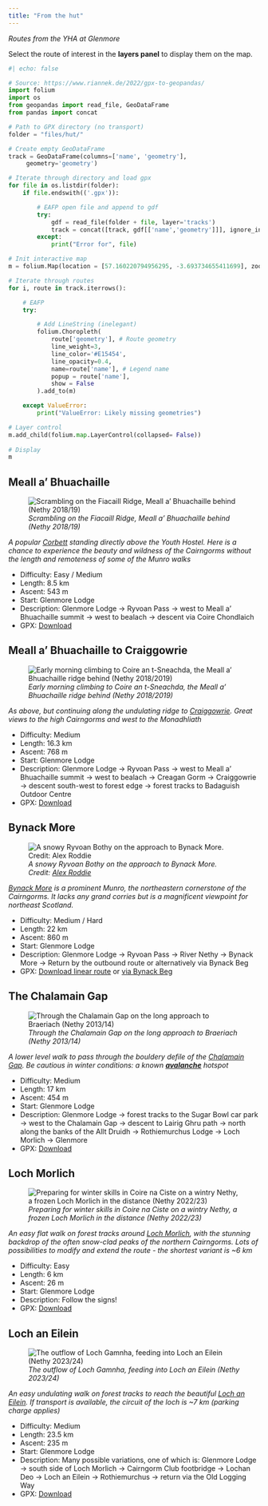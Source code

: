 ```yaml
---
title: "From the hut"
---
```


*Routes from the YHA at Glenmore*

Select the route of interest in the **layers panel** to display them on the map. 

```python
#| echo: false

# Source: https://www.riannek.de/2022/gpx-to-geopandas/
import folium
import os
from geopandas import read_file, GeoDataFrame
from pandas import concat

# Path to GPX directory (no transport)
folder = "files/hut/"

# Create empty GeoDataFrame
track = GeoDataFrame(columns=['name', 'geometry'], 
     geometry='geometry')

# Iterate through directory and load gpx 
for file in os.listdir(folder):
    if file.endswith(('.gpx')):

        # EAFP open file and append to gdf
        try:
            gdf = read_file(folder + file, layer='tracks')
            track = concat([track, gdf[['name','geometry']]], ignore_index=True)
        except:
            print("Error for", file)

# Init interactive map
m = folium.Map(location = [57.160220794956295, -3.693734655411699], zoom_start = 12)

# Iterate through routes
for i, route in track.iterrows():

    # EAFP
    try:

        # Add LineString (inelegant)
        folium.Choropleth(
            route['geometry'], # Route geometry
            line_weight=3,
            line_color='#E15454',
            line_opacity=0.4,
            name=route['name'], # Legend name
            popup = route['name'],
            show = False
        ).add_to(m)

    except ValueError:
        print("ValueError: Likely missing geometries")

# Layer control
m.add_child(folium.map.LayerControl(collapsed= False))
 
# Display
m

```

## Meall a' Bhuachaille
![*Scrambling on the Fiacaill Ridge, Meall a' Bhuachaille behind (Nethy 2018/19)*](./images/buachaille.jpg)

*A popular [Corbett](https://www.walkhighlands.co.uk/corbetts/meall-a-bhuachaille) standing directly above the Youth Hostel. Here is a chance to experience the beauty and wildness of the Cairngorms without the length and remoteness of some of the Munro walks* 

- Difficulty: Easy / Medium
- Length: 8.5 km
- Ascent: 543 m
- Start: Glenmore Lodge
- Description: Glenmore Lodge &#8594; Ryvoan Pass &#8594; west to Meall a' Bhuachaille summit &#8594; west to bealach &#8594; descent via Coire Chondlaich
- GPX: [Download](./files/hut/Meall%20a'%20Bhuachaille.gpx){target="_blank"}

## Meall a' Bhuachaille to Craiggowrie
![*Early morning climbing to Coire an t-Sneachda, the Meall a' Bhuachaille ridge behind (Nethy 2018/2019)*](./images/creagan.jpg)

*As above, but continuing along the undulating ridge to [Craiggowrie](https://www.walkhighlands.co.uk/cairngorms/meallabhuachaille.shtmle). Great views to the high Cairngorms and west to the Monadhliath*

- Difficulty: Medium
- Length: 16.3 km
- Ascent: 768 m
- Start: Glenmore Lodge
- Description: Glenmore Lodge &#8594; Ryvoan Pass &#8594; west to Meall a' Bhuachaille summit &#8594; west to bealach &#8594; Creagan Gorm &#8594; Craiggowrie &#8594; descent south-west to forest edge &#8594; forest tracks to Badaguish Outdoor Centre
- GPX: [Download](./files/hut/Meall%20a'%20Bhuachaille%20to%20Craiggowrie.gpx){target="_blank"}

## Bynack More
![*A snowy Ryvoan Bothy on the approach to Bynack More. Credit: [Alex Roddie](https://www.alexroddie.com/2015/02/snowshoes-on-bynack-more/)*](./images/ryvoan.jpg) 

*[Bynack More](https://www.walkhighlands.co.uk/cairngorms/bynackmore.shtml) is a prominent Munro, the northeastern cornerstone of the Cairngorms. It lacks any grand corries but is a magnificent viewpoint for northeast Scotland.*

- Difficulty: Medium / Hard
- Length: 22 km
- Ascent: 860 m
- Start: Glenmore Lodge
- Description: Glenmore Lodge &#8594; Ryvoan Pass &#8594; River Nethy &#8594; Bynack More &#8594; Return by the outbound route or alternatively via Bynack Beg
- GPX: [Download linear route](./files/hut/Bynack%20More.gpx){target="_blank"} or [via Bynack Beg](./files/hut/Bynack%20More%20and%20Bynack%20Beag.gpx){target="_blank"} 


## The Chalamain Gap
![*Through the Chalamain Gap on the long approach to Braeriach (Nethy 2013/14)*](./images/chalamain.jpg)

*A lower level walk to pass through the bouldery defile of the [Chalamain Gap](https://www.walkhighlands.co.uk/cairngorms/chalamain-gap.shtml). Be cautious in winter conditions: a known [**avalanche**](https://www.thebmc.co.uk/avalanche-in-cairngorms) hotspot*

- Difficulty: Medium
- Length: 17 km
- Ascent: 454 m
- Start: Glenmore Lodge
- Description: Glenmore Lodge &#8594; forest tracks to the Sugar Bowl car park &#8594; west to the Chalamain Gap &#8594; descent to Lairig Ghru path &#8594; north along the banks of the Allt Druidh &#8594; Rothiemurchus Lodge &#8594; Loch Morlich &#8594; Glenmore
- GPX: [Download](./files/hut/Chalamain%20Gap.gpx){target="_blank"}

## Loch Morlich
![*Preparing for winter skills in Coire na Ciste on a wintry Nethy, a frozen Loch Morlich in the distance (Nethy 2022/23)*](./images/morlich.jpg)

*An easy flat walk on forest tracks around [Loch Morlich](https://www.walkhighlands.co.uk/cairngorms/loch-morlich.shtml), with the stunning backdrop of the often snow-clad peaks of the northern Cairngorms. Lots of possibilities to modify and extend the route - the shortest variant is ~6 km* 

- Difficulty: Easy
- Length: 6 km
- Ascent: 26 m
- Start: Glenmore Lodge
- Description: Follow the signs!
- GPX: [Download](./files/hut/Loch%20Morlich.gpx){target="_blank"}

## Loch an Eilein
![*The outflow of Loch Gamnha, feeding into Loch an Eilein (Nethy 2023/24)*](./images/eileen.jpg) 

*An easy undulating walk on forest tracks to reach the beautiful [Loch an Eilein](https://www.walkhighlands.co.uk/cairngorms/loch-an-eilein.shtml). If transport is available, the circuit of the loch is ~7 km (parking charge applies)* 

- Difficulty: Medium
- Length: 23.5 km
- Ascent: 235 m
- Start: Glenmore Lodge
- Description: Many possible variations, one of which is: Glenmore Lodge &#8594; south side of Loch Morlich &#8594; Cairngorm Club footbridge &#8594; Lochan Deo &#8594; Loch an Eilein &#8594; Rothiemurchus &#8594; return via the Old Logging Way
- GPX: [Download](./files/hut/Loch%20an%20Eilein.gpx){target="_blank"}

